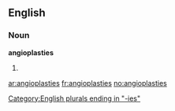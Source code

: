 ==English==

===Noun===
'''angioplasties'''

# {{plural of|[[angioplasty]]}}

[[Category:English plurals ending in "-ies"]]

[[ar:angioplasties]]
[[fr:angioplasties]]
[[no:angioplasties]]